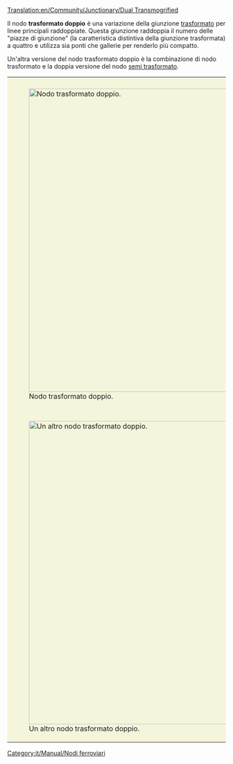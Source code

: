 [[Translation:en/Community/Junctionary/Dual Transmogrified]]

{{it/Community/Nodo/Nodi ferroviari}}
{{it/Community/Nodo/Requisiti nodo|Elevato|4|1|1|2.5|1|1|1|1|0|0|3||i treni guasti bloccano solo una linea.|
* Può gestire una grande quantità di traffico.
}}

Il nodo '''trasformato doppio''' è una variazione della giunzione [[it/Community/Nodo/Trasformato|trasformato]] per linee principali raddoppiate. Questa giunzione raddoppia il numero delle "piazze di giunzione" (la caratteristica distintiva della giunzione trasformata) a quattro e utilizza sia ponti che gallerie per renderlo più compatto.

Un'altra versione del nodo trasformato doppio è la combinazione di nodo trasformato e la doppia versione del nodo [[it/Community/Nodo/Semi trasformato|semi trasformato]].

{|style="border: 0px; margin: 5px auto 25px auto; Border-collapse: separate" cellspacing="10"
|style="padding: 10px 10px 5px; 10px; background-color: #F5F5DC;"|[[File:en/Community/Junctionary/Dual Transmog Junction.png|center|thumb|700px|Nodo trasformato doppio.]]
|-
|style="padding: 10px 10px 5px; 10px; background-color: #F5F5DC;"|[[File:en/Community/Junctionary/Dual Transmog Junction 2.png|center|thumb|700px|Un altro nodo trasformato doppio.]]
|}

[[Category:it/Manual/Nodi ferroviari]]